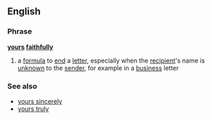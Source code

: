 ==English==
===Phrase===
'''[[yours]] [[faithfully]]'''

#a [[formula]] to [[end]] a [[letter]], especially when the [[recipient]]'s name is [[unknown]] to the [[sender]], for example in a [[business]] letter

===See also===
*[[yours sincerely]]
*[[yours truly]]